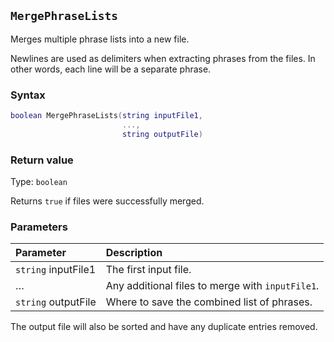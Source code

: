 ::: {.minipage data-latex="{\textwidth}"}
## `MergePhraseLists`

Merges multiple phrase lists into a new file.

Newlines are used as delimiters when extracting phrases from the files.
In other words, each line will be a separate phrase.

### Syntax {-}

``` .lua
boolean MergePhraseLists(string inputFile1,
                         ...,
                         string outputFile)
```

### Return value {-}

Type: `boolean`

Returns `true` if files were successfully merged.

### Parameters {-}

**Parameter** | **Description**
| :-- | :-- |
| `string` inputFile1 | The first input file. |
| ... | Any additional files to merge with `inputFile1`. |
| `string` outputFile | Where to save the combined list of phrases. | 

:::: {.notesection data-latex=""}
The output file will also be sorted and have any duplicate entries removed.
::::
:::
